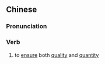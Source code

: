 {{also|保质保量}}
==Chinese==
{{zh-forms|s=保质保量|type=22}}

===Pronunciation===
{{zh-pron
|m=bǎo質bǎoliàng
|c=bou2 zat1 bou2 loeng6
|cat=v
}}

===Verb===
{{zh-verb}}

# {{lb|zh|idiomatic}} to [[ensure]] both [[quality]] and [[quantity]]